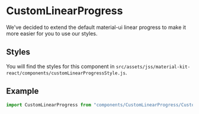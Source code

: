 
<Meta title="Components/LinearProgress" component={CustomLinearProgress} />

# CustomLinearProgress
We've decided to extend the default material-ui linear progress to make it more easier for you to use our styles.

## Styles

You will find the styles for this component in
`src/assets/jss/material-kit-react/components/customLinearProgressStyle.js`.

## Example

```javascript
import CustomLinearProgress from "components/CustomLinearProgress/CustomLinearProgress.js";
```

<Canvas>
  <Story name="LinearProgress">
    <div>
      <CustomLinearProgress
        variant="determinate"
        color="primary"
        value={30}
      />
      <CustomLinearProgress
        variant="determinate"
        color="info"
        value={60}
      />
      <CustomLinearProgress
        variant="determinate"
        color="success"
        value={100}
        style={{ width: "35%", display: "inline-block" }}
      />
      <CustomLinearProgress
        variant="determinate"
        color="warning"
        value={100}
        style={{ width: "20%", display: "inline-block" }}
      />
      <CustomLinearProgress
        variant="determinate"
        color="danger"
        value={25}
        style={{ width: "45%", display: "inline-block" }}
      />
    </div>
  </Story>
</Canvas>



